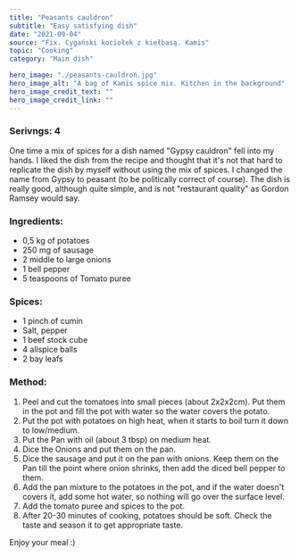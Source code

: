 ---
title: "Peasants cauldron"
subtitle: "Easy satisfying dish"
date: "2021-09-04"
source: "Fix. Cygański kociołek z kiełbasą. Kamis"
topic: "Cooking"
category: "Main dish" 

hero_image: "./peasants-cauldron.jpg"
hero_image_alt: "A bag of Kamis spice mix. Kitchen in the background"
hero_image_credit_text: ""
hero_image_credit_link: ""
---
### Serivngs: 4

One time a mix of spices for a dish named "Gypsy cauldron"
fell into my hands. I liked the dish from the recipe
and thought that it's not that hard to replicate the dish by myself without using the mix of spices. I changed the name from Gypsy to peasant (to be politically correct of course).
The dish is really good, although quite simple, and is not 
"restaurant quality" as Gordon Ramsey would say.

### Ingredients:

- 0,5 kg of potatoes
- 250 mg of sausage
- 2 middle to large onions
- 1 bell pepper
- 5 teaspoons of Tomato puree

### Spices: 
- 1 pinch of cumin
- Salt, pepper
- 1 beef stock cube 
- 4 allspice balls
- 2 bay leafs

### Method:

1. Peel and cut the tomatoes into small pieces (about 2x2x2cm).
Put them in the pot and fill the pot with water so the water covers the potato.
2. Put the pot with potatoes on high heat, when it starts to boil
turn it down to low/medium.
3. Put the Pan with oil (about 3 tbsp) on medium heat.
4. Dice the Onions and put them on the pan.
5. Dice the sausage and put it on the pan with onions. Keep
them on the Pan till the point where onion shrinks, then
add the diced bell pepper to them.
6. Add the pan mixture to the potatoes in the pot, and if
the water doesn't covers it, add some hot water, so nothing will
go over the surface level.
7. Add the tomato puree and spices to the pot.
8. After 20-30 minutes of cooking, potatoes should be soft. Check
the taste and season it to get appropriate taste.

Enjoy your meal :)








